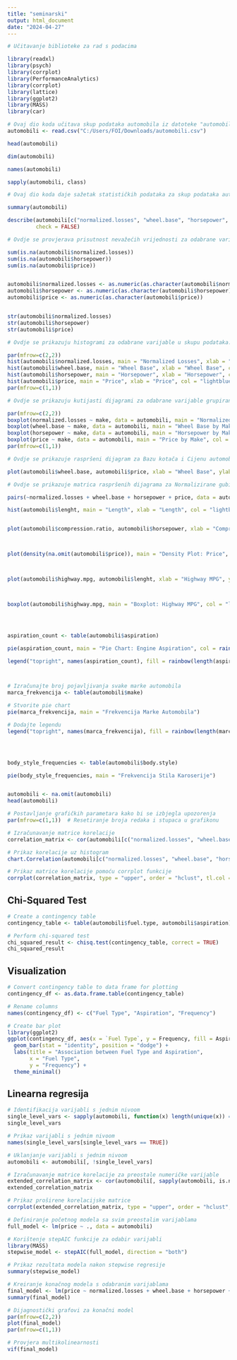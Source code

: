 ```yaml
---
title: "seminarski"
output: html_document
date: "2024-04-27"
---
```




```r
# Učitavanje biblioteke za rad s podacima

library(readxl)
library(psych)
library(corrplot) 
library(PerformanceAnalytics)
library(corrplot)
library(lattice)
library(ggplot2)
library(MASS)
library(car)
```

```r
# Ovaj dio koda učitava skup podataka automobila iz datoteke "automobili.csv" i prikazuje prvih nekoliko redova, dimenzije i imena stupaca skupa podataka.
automobili <- read.csv("C:/Users/FOI/Downloads/automobili.csv")

head(automobili)

dim(automobili)

names(automobili)

sapply(automobili, class)

```
  
  
```r
# Ovaj dio koda daje sažetak statističkih podataka za skup podataka automobila, kao što su srednja vrijednost, medijan, min/max vrijednosti itd., te detaljniji opis za odabrane varijable.

summary(automobili)

describe(automobili[c("normalized.losses", "wheel.base", "horsepower", "price")], 
         check = FALSE)

```

```r
# Ovdje se provjerava prisutnost nevažećih vrijednosti za odabrane varijable u skupu podataka. Zatim se provodi čišćenje nevažećih vrijednosti pretvaranjem odabranih varijabli iz karakterne u numeričku vrstu.

sum(is.na(automobili$normalized.losses))
sum(is.na(automobili$horsepower))
sum(is.na(automobili$price))


automobili$normalized.losses <- as.numeric(as.character(automobili$normalized.losses))
automobili$horsepower <- as.numeric(as.character(automobili$horsepower))
automobili$price <- as.numeric(as.character(automobili$price))


str(automobili$normalized.losses)
str(automobili$horsepower)
str(automobili$price)

```

```r
# Ovdje se prikazuju histogrami za odabrane varijable u skupu podataka: Normalizirani gubici, Baza kotača, Snaga motora i Cijena.

par(mfrow=c(2,2))
hist(automobili$normalized.losses, main = "Normalized Losses", xlab = "Normalized Losses", col = "lightblue")
hist(automobili$wheel.base, main = "Wheel Base", xlab = "Wheel Base", col = "lightblue")
hist(automobili$horsepower, main = "Horsepower", xlab = "Horsepower", col = "lightblue")
hist(automobili$price, main = "Price", xlab = "Price", col = "lightblue")
par(mfrow=c(1,1))

```

```r
# Ovdje se prikazuju kutijasti dijagrami za odabrane varijable grupirane prema marki automobila: Normalizirani gubici, Baza kotača, Snaga motora i Cijena.

par(mfrow=c(2,2))
boxplot(normalized.losses ~ make, data = automobili, main = "Normalized Losses by Make", col = "lightblue")
boxplot(wheel.base ~ make, data = automobili, main = "Wheel Base by Make", col = "lightblue")
boxplot(horsepower ~ make, data = automobili, main = "Horsepower by Make", col = "lightblue")
boxplot(price ~ make, data = automobili, main = "Price by Make", col = "lightblue")
par(mfrow=c(1,1))

```

```r
# Ovdje se prikazuje raspršeni dijagram za Bazu kotača i Cijenu automobila.

plot(automobili$wheel.base, automobili$price, xlab = "Wheel Base", ylab = "Price", main = "Scatterplot: Wheel Base vs. Price")

```

```r
# Ovdje se prikazuje matrica raspršenih dijagrama za Normalizirane gubitke, Bazu kotača, Snagu motora i Cijenu automobila.

pairs(~normalized.losses + wheel.base + horsepower + price, data = automobili, main = "Scatterplot Matrix")

```




```r


hist(automobili$lenght, main = "Length", xlab = "Length", col = "lightblue")


plot(automobili$compression.ratio, automobili$horsepower, xlab = "Compression Ratio", ylab = "Horsepower", main = "Scatterplot: Compression Ratio vs. Horsepower")



plot(density(na.omit(automobili$price)), main = "Density Plot: Price", xlab = "Price", col = "lightblue")



plot(automobili$highway.mpg, automobili$lenght, xlab = "Highway MPG", ylab = "Length", main = "Scatterplot: Highway MPG vs. Length")



boxplot(automobili$highway.mpg, main = "Boxplot: Highway MPG", col = "lightblue")




aspiration_count <- table(automobili$aspiration)

pie(aspiration_count, main = "Pie Chart: Engine Aspiration", col = rainbow(length(aspiration_count)))

legend("topright", names(aspiration_count), fill = rainbow(length(aspiration_count)), cex = 0.8)



# Izračunajte broj pojavljivanja svake marke automobila
marca_frekvencija <- table(automobili$make)

# Stvorite pie chart
pie(marca_frekvencija, main = "Frekvencija Marke Automobila")

# Dodajte legendu
legend("topright", names(marca_frekvencija), fill = rainbow(length(marca_frekvencija)), cex = 0.8)




body_style_frequencies <- table(automobili$body.style)

pie(body_style_frequencies, main = "Frekvencija Stila Karoserije")



```









```r
automobili <- na.omit(automobili)
head(automobili)
```

```r
# Postavljanje grafičkih parametara kako bi se izbjegla upozorenja
par(mfrow=c(1,1))  # Resetiranje broja redaka i stupaca u grafikonu

# Izračunavanje matrice korelacije
correlation_matrix <- cor(automobili[c("normalized.losses", "wheel.base", "horsepower", "price")])

# Prikaz korelacije uz histogram
chart.Correlation(automobili[c("normalized.losses", "wheel.base", "horsepower", "price")], histogram=TRUE, pch=16, method="pearson")

# Prikaz matrice korelacije pomoću corrplot funkcije
corrplot(correlation_matrix, type = "upper", order = "hclust", tl.col = "black", tl.srt = 45, sig.level = 0.01)


```




## Chi-Squared Test
```r
# Create a contingency table
contingency_table <- table(automobili$fuel.type, automobili$aspiration)

# Perform chi-squared test
chi_squared_result <- chisq.test(contingency_table, correct = TRUE)
chi_squared_result
```


## Visualization
```r
# Convert contingency table to data frame for plotting
contingency_df <- as.data.frame.table(contingency_table)

# Rename columns
names(contingency_df) <- c("Fuel Type", "Aspiration", "Frequency")

# Create bar plot
library(ggplot2)
ggplot(contingency_df, aes(x = `Fuel Type`, y = Frequency, fill = Aspiration)) +
  geom_bar(stat = "identity", position = "dodge") +
  labs(title = "Association between Fuel Type and Aspiration",
       x = "Fuel Type",
       y = "Frequency") +
  theme_minimal()


```

## Linearna regresija





```r
# Identifikacija varijabli s jednim nivoom
single_level_vars <- sapply(automobili, function(x) length(unique(x)) == 1)
single_level_vars

# Prikaz varijabli s jednim nivoom
names(single_level_vars[single_level_vars == TRUE])

```

```r
# Uklanjanje varijabli s jednim nivoom
automobili <- automobili[, !single_level_vars]

```



```r
# Izračunavanje matrice korelacije za preostale numeričke varijable
extended_correlation_matrix <- cor(automobili[, sapply(automobili, is.numeric)], use="complete.obs")
extended_correlation_matrix

# Prikaz proširene korelacijske matrice
corrplot(extended_correlation_matrix, type = "upper", order = "hclust", tl.col = "black", tl.srt = 45)


```

```r
# Definiranje početnog modela sa svim preostalim varijablama
full_model <- lm(price ~ ., data = automobili)

# Korištenje stepAIC funkcije za odabir varijabli
library(MASS)
stepwise_model <- stepAIC(full_model, direction = "both")

# Prikaz rezultata modela nakon stepwise regresije
summary(stepwise_model)

```

```r
# Kreiranje konačnog modela s odabranim varijablama
final_model <- lm(price ~ normalized.losses + wheel.base + horsepower + curb.weight, data = automobili)
summary(final_model)

```

```r
# Dijagnostički grafovi za konačni model
par(mfrow=c(2,2))
plot(final_model)
par(mfrow=c(1,1))

# Provjera multikolinearnosti
vif(final_model)

```

